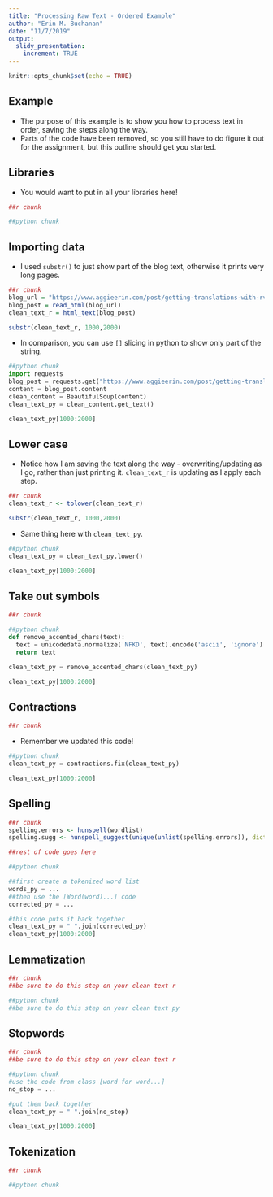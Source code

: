 ```yaml
---
title: "Processing Raw Text - Ordered Example"
author: "Erin M. Buchanan"
date: "11/7/2019"
output: 
  slidy_presentation:
    increment: TRUE
---
```


```r
knitr::opts_chunk$set(echo = TRUE)
```

## Example

- The purpose of this example is to show you how to process text in order, saving the steps along the way. 
- Parts of the code have been removed, so you still have to do figure it out for the assignment, but this outline should get you started. 

## Libraries

- You would want to put in all your libraries here!

```r
##r chunk

```

```python
##python chunk

```

## Importing data

- I used `substr()` to just show part of the blog text, otherwise it prints very long pages. 

```r
##r chunk
blog_url = "https://www.aggieerin.com/post/getting-translations-with-rvest-and-selenium/"
blog_post = read_html(blog_url)
clean_text_r = html_text(blog_post)

substr(clean_text_r, 1000,2000)
```

- In comparison, you can use `[]` slicing in python to show only part of the string. 

```python
##python chunk 
import requests
blog_post = requests.get("https://www.aggieerin.com/post/getting-translations-with-rvest-and-selenium/")
content = blog_post.content
clean_content = BeautifulSoup(content)
clean_text_py = clean_content.get_text()

clean_text_py[1000:2000]
```

## Lower case

- Notice how I am saving the text along the way - overwriting/updating as I go, rather than just printing it. `clean_text_r` is updating as I apply each step. 

```r
##r chunk
clean_text_r <- tolower(clean_text_r)

substr(clean_text_r, 1000,2000)
```

- Same thing here with `clean_text_py`. 

```python
##python chunk
clean_text_py = clean_text_py.lower()

clean_text_py[1000:2000]
```

## Take out symbols 

```r
##r chunk

```

```python
##python chunk
def remove_accented_chars(text):
  text = unicodedata.normalize('NFKD', text).encode('ascii', 'ignore').decode('utf-8', 'ignore')
  return text

clean_text_py = remove_accented_chars(clean_text_py)

clean_text_py[1000:2000]
```

## Contractions

```r
##r chunk

```

- Remember we updated this code!

```python
##python chunk
clean_text_py = contractions.fix(clean_text_py)

clean_text_py[1000:2000]
```
  
## Spelling

```r
##r chunk
spelling.errors <- hunspell(wordlist)
spelling.sugg <- hunspell_suggest(unique(unlist(spelling.errors)), dict = dictionary("en_US"))

##rest of code goes here
```

```python
##python chunk

##first create a tokenized word list 
words_py = ...
##then use the [Word(word)...] code
corrected_py = ...

#this code puts it back together 
clean_text_py = " ".join(corrected_py)
clean_text_py[1000:2000]
```

## Lemmatization

```r
##r chunk
##be sure to do this step on your clean text r
```

```python
##python chunk
##be sure to do this step on your clean text py
```

## Stopwords

```r
##r chunk
##be sure to do this step on your clean text r
```

```python
##python chunk
#use the code from class [word for word...]
no_stop = ...

#put them back together 
clean_text_py = " ".join(no_stop)

clean_text_py[1000:2000]
```

## Tokenization 

```r
##r chunk

```

```python
##python chunk

```